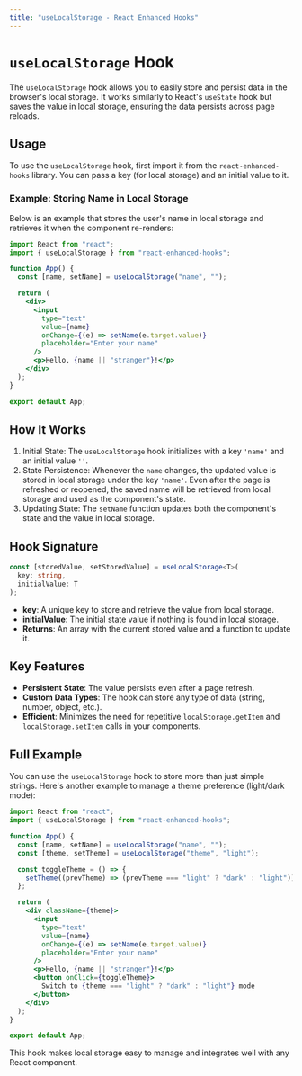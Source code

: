 ```yaml
---
title: "useLocalStorage - React Enhanced Hooks"
---
```


# `useLocalStorage` Hook

The `useLocalStorage` hook allows you to easily store and persist data in the browser's local storage. It works similarly to React's `useState` hook but saves the value in local storage, ensuring the data persists across page reloads.

## Usage

To use the `useLocalStorage` hook, first import it from the `react-enhanced-hooks` library. You can pass a key (for local storage) and an initial value to it.

### Example: Storing Name in Local Storage

Below is an example that stores the user's name in local storage and retrieves it when the component re-renders:

```jsx copy
import React from "react";
import { useLocalStorage } from "react-enhanced-hooks";

function App() {
  const [name, setName] = useLocalStorage("name", "");

  return (
    <div>
      <input
        type="text"
        value={name}
        onChange={(e) => setName(e.target.value)}
        placeholder="Enter your name"
      />
      <p>Hello, {name || "stranger"}!</p>
    </div>
  );
}

export default App;
```

## How It Works

1. Initial State: The `useLocalStorage` hook initializes with a key `'name'` and an initial value `''`.
2. State Persistence: Whenever the `name` changes, the updated value is stored in local storage under the key `'name'`. Even after the page is refreshed or reopened, the saved name will be retrieved from local storage and used as the component's state.
3. Updating State: The `setName` function updates both the component's state and the value in local storage.

## Hook Signature

```ts copy
const [storedValue, setStoredValue] = useLocalStorage<T>(
  key: string,
  initialValue: T
);
```

- **key**: A unique key to store and retrieve the value from local storage.
- **initialValue**: The initial state value if nothing is found in local storage.
- **Returns**: An array with the current stored value and a function to update it.

## Key Features

- **Persistent State**: The value persists even after a page refresh.
- **Custom Data Types**: The hook can store any type of data (string, number, object, etc.).
- **Efficient**: Minimizes the need for repetitive `localStorage.getItem` and `localStorage.setItem` calls in your components.

## Full Example

You can use the `useLocalStorage` hook to store more than just simple strings. Here's another example to manage a theme preference (light/dark mode):

```jsx copy
import React from "react";
import { useLocalStorage } from "react-enhanced-hooks";

function App() {
  const [name, setName] = useLocalStorage("name", "");
  const [theme, setTheme] = useLocalStorage("theme", "light");

  const toggleTheme = () => {
    setTheme((prevTheme) => (prevTheme === "light" ? "dark" : "light"));
  };

  return (
    <div className={theme}>
      <input
        type="text"
        value={name}
        onChange={(e) => setName(e.target.value)}
        placeholder="Enter your name"
      />
      <p>Hello, {name || "stranger"}!</p>
      <button onClick={toggleTheme}>
        Switch to {theme === "light" ? "dark" : "light"} mode
      </button>
    </div>
  );
}

export default App;
```

This hook makes local storage easy to manage and integrates well with any React component.
